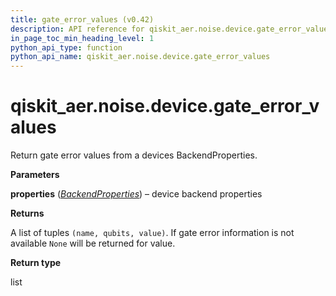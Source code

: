 ```yaml
---
title: gate_error_values (v0.42)
description: API reference for qiskit_aer.noise.device.gate_error_values in qiskit v0.42
in_page_toc_min_heading_level: 1
python_api_type: function
python_api_name: qiskit_aer.noise.device.gate_error_values
---
```


<span id="qiskit-aer-noise-device-gate-error-values" />

# qiskit\_aer.noise.device.gate\_error\_values

<Function id="qiskit_aer.noise.device.gate_error_values" isDedicatedPage={true} github="https://github.com/qiskit/qiskit-aer/tree/stable/0.12/qiskit_aer/noise/device/parameters.py" signature="gate_error_values(properties)">
  Return gate error values from a devices BackendProperties.

  **Parameters**

  **properties** ([*BackendProperties*](qiskit.providers.models.BackendProperties "qiskit.providers.models.BackendProperties")) – device backend properties

  **Returns**

  A list of tuples `(name, qubits, value)`. If gate error information is not available `None` will be returned for value.

  **Return type**

  list
</Function>

